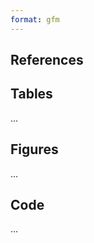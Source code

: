 ```yaml
---
format: gfm
---
```


\pagebreak

## References {.appendix}

::: {#refs}
:::

\FloatBarrier
\pagebreak

## Tables {#tables .appendix}

...

\FloatBarrier
\pagebreak

## Figures {#figures .appendix}

...

\FloatBarrier
\pagebreak

## Code {#code .appendix}

...


